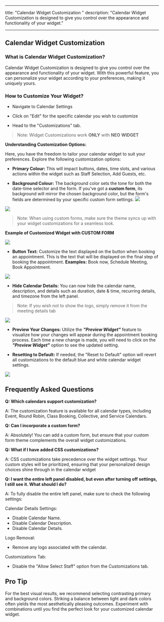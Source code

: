 
---
title: "Calendar Widget Customization "
description: "Calendar Widget Customization is designed to give you control over the appearance and functionality of your widget."

---
## Calendar Widget Customization 

### What is Calendar Widget Customization?

Calendar Widget Customization is designed to give you control over the appearance and functionality of your widget. With this powerful feature, you can personalize your widget according to your preferences, making it uniquely yours.

### How to Customize Your Widget?

-   Navigate to Calendar Settings
    
-   Click on "Edit" for the specific calendar you wish to customize
    
-   Head to the "Customizations" tab.  

 >Note: Widget Customizations work **ONLY** with **NEO** **WIDGET**

**Understanding Customization Options:**

Here, you have the freedom to tailor your calendar widget to suit your preferences. Explore the following customization options:

-   **Primary Colour:**  This will impact buttons, dates, time slots, and various actions within the widget such as Staff Selection, Add Guests, etc.

-   **Background Colour:**  The background color sets the tone for both the date-time selector and the form. If you've got a  **custom form**, its background will mirror the chosen background color, but the form's fields are determined by your specific custom form settings.
![](https://s3.amazonaws.com/cdn.freshdesk.com/data/helpdesk/attachments/production/155014006095/original/NJAVE46q85aAL4fkmXnC4ppgKsH9vmx5XA.png?1701335069)
  
![](https://s3.amazonaws.com/cdn.freshdesk.com/data/helpdesk/attachments/production/155014398017/original/XvNYZLuXiGZTLY-WH9ch3Jt2Lei0XtfQmA.png?1701774357)

>Note: When using custom forms, make sure the theme syncs up with your widget customizations for a seamless look.

**Example of Customized Widget with CUSTOM FORM**

![](https://s3.amazonaws.com/cdn.freshdesk.com/data/helpdesk/attachments/production/155014014926/original/zLgNtEM6IsBh8QNfvYInGPsjbAKYbrSO0g.png?1701338728)

-   **Button Text:** Customize the text displayed on the button when booking an appointment. This is the text that will be displayed on the final step of booking the appointment.  **Examples:**  Book now, Schedule Meeting, Book Appointment.

![](https://s3.amazonaws.com/cdn.freshdesk.com/data/helpdesk/attachments/production/155014007583/original/aDiDCOr27lN0jT77qxYPGn_v9_Wz3Bc1Bw.png?1701335595)

-   **Hide Calendar Details:** You can now hide the calendar name, description, and details such as duration, date & time, recurring details, and timezone from the left panel.

>Note: If you wish not to show the logo, simply remove it from the meeting details tab

![](https://s3.amazonaws.com/cdn.freshdesk.com/data/helpdesk/attachments/production/155014398556/original/SsBTXgr3tI0qRumH1PL4AdbJNGSDBnrWIQ.png?1701774492)
  
-   **Preview Your Changes:** Utilize the ***"Preview Widget"*** feature to visualize how your changes will appear during the appointment booking process. Each time a new change is made, you will need to click on the ***"Preview Widget"*** option to see the updated setting.

-   **Resetting to Default:**  If needed, the "Reset to Default" option will revert all customizations to the default blue and white calendar widget settings.

![](https://s3.amazonaws.com/cdn.freshdesk.com/data/helpdesk/attachments/production/155014008386/original/1VCnPDtft7VclBxvCMTAZoZIjroZE_xmhw.png?1701336017)

## Frequently Asked Questions

**Q: Which calendars support customization?**

A: The customization feature is available for all calendar types, including Event, Round Robin, Class Booking, Collective, and Service Calendars.

**Q: Can I incorporate a custom form?**

A: Absolutely! You can add a custom form, but ensure that your custom form theme complements the overall widget customizations.

**Q: What if I have added CSS customizations?**

A: CSS customizations take precedence over the widget settings. Your custom styles will be prioritized, ensuring that your personalized design choices shine through in the calendar widget

**Q: I want the entire left panel disabled, but even after turning off settings, I still see it. What should I do?**

A: To fully disable the entire left panel, make sure to check the following settings:

Calendar Details Settings:
-   Disable Calendar Name.
-   Disable Calendar Description.
-   Disable Calendar Details.

Logo Removal:
-   Remove any logo associated with the calendar.

Customizations Tab:
-   Disable the "Allow Select Staff" option from the Customizations tab.

## Pro Tip

For the best visual results, we recommend selecting contrasting primary and background colors. Striking a balance between light and dark colors often yields the most aesthetically pleasing outcomes. Experiment with combinations until you find the perfect look for your customized calendar widget.